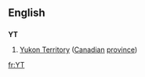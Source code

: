 {{see|yt}}
==English==

==={{abbreviation}}===
'''YT'''

# [[Yukon Territory]] ([[Canadian]] [[province]])

[[fr:YT]]
